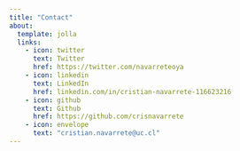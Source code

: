 ```yaml
---
title: "Contact"
about:
  template: jolla
  links:
    - icon: twitter
      text: Twitter
      href: https://twitter.com/navarreteoya
    - icon: linkedin
      text: LinkedIn
      href: linkedin.com/in/cristian-navarrete-116623216
    - icon: github
      text: Github
      href: https://github.com/crisnavarrete
    - icon: envelope
      text: "cristian.navarrete@uc.cl"
---
```

